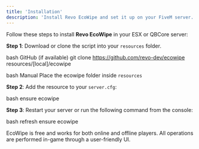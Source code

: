 ```yaml
---
title: 'Installation'
description: 'Install Revo EcoWipe and set it up on your FiveM server.'
---
```


Follow these steps to install **Revo EcoWipe** in your ESX or QBCore server:

**Step 1**: Download or clone the script into your `resources` folder.

<CodeGroup>

bash GitHub (if available)
git clone https://github.com/revo-dev/ecowipe resources/[local]/ecowipe

bash Manual
Place the ecowipe folder inside `resources`

</CodeGroup>

**Step 2**: Add the resource to your `server.cfg`:

bash
ensure ecowipe

**Step 3**: Restart your server or run the following command from the console:

bash
refresh
ensure ecowipe

<Tip>
  EcoWipe is free and works for both online and offline players. All operations are performed in-game through a user-friendly UI.
</Tip>
